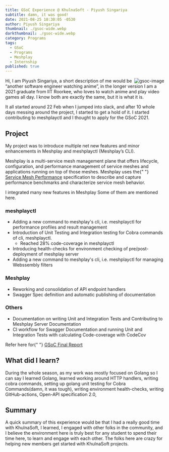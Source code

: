 ```yaml
---
title: GSoC Experience @ KhulnaSoft - Piyush Singariya
subtitle: damn, it was good!
date: 2021-08-25 10:30:05 -0530
author: Piyush Singariya
thumbnail: ./gsoc-wide.webp
darkthumbnail: ./gsoc-wide.webp
category: Programs
tags:
  - GSoC
  - Programs
  - Meshplay
  - Internship
published: true
---
```




<BlogWrapper>
<img src={gsocLogo} className="gsoc-image" align="right" alt="gsoc-image" />
<p>
  Hi, I am Piyush Singariya, a short description of me would be “another
  software engineer watching anime”, in the longer version I am a 2021 graduate
  from IIT Roorkee, who loves to watch anime and play video games all day. I
  know both are exactly the same, but it is what it is.
</p>
<p>
  It all started around 22 Feb when I jumped into slack, and after 10 whole days
  messing around the project, I started to get a hold of it. I started
  contributing to meshplayctl and I thought to apply for the GSoC 2021.
</p>
<h2 id="project">Project</h2>
<p>
  My project was to introduce multiple net new features and minor enhancements
  in Meshplay and meshplayctl (Meshplay’s CLI).
</p>
<p>
  Meshplay is a multi-service mesh management plane that offers lifecycle,
  configuration, and performance management of service meshes and applications
  running on top of those meshes. Meshplay uses the{" "}
  <a href="https://smp-spec.io/">Service Mesh Performance</a> specification to
  describe and capture performance benchmarks and characterize service mesh
  behavior.
</p>
<p>
  I integrated many new features in Meshplay Some of them are mentioned here.
</p>
<h3 id="meshplayctl">meshplayctl</h3>
<ul>
  <li>
    Adding a new command to meshplay&#39;s cli, i.e. meshplayctl for performance
    profiles and result management
  </li>
  <li>
    Introduction of Unit Testing and Integration testing for Cobra commands of
    cli, meshplayctl.
    <ul>
      <li>Reached 28% code-coverage in meshplayctl</li>
    </ul>
  </li>
  <li>
    Introducing health-checks for environment checking of pre/post-deployment of
    meshplay server
  </li>
  <li>
    Adding a new command to meshplay&#39;s cli, i.e. meshplayctl for managing
    Webssembly filters
  </li>
</ul>
<h3 id="meshplay">Meshplay</h3>
<ul>
  <li>Reworking and consolidation of API endpoint handlers</li>
  <li>Swagger Spec definition and automatic publishing of documentation</li>
</ul>
<h3 id="others">Others</h3>
<ul>
  <li>
    Documentation on writing Unit and Integration Tests and Contributing to
    Meshplay Server Documentation
  </li>
  <li>
    CI workflow for Swagger Documentation and running Unit and Integration Tests
    with calculating Code-coverage with CodeCov
  </li>
</ul>
<p>
  Refer here for{" "}
  <a href="https://github.com/piyushsingariya/gsoc2021">GSoC Final Report</a>
</p>
<h2 id="what-did-i-learn-">What did I learn?</h2>
<p>
  During the whole season, as my work was mostly focused on Golang so I can say
  I learned Golang, learned working around HTTP handlers, writing cobra
  commands, setting up golang unit testing for Cobra Commands(damn, it was
  tough), writing environment health-checks, writing GitHub-actions, Open-API
  specification 2.0,
</p>
<h2 id="summary">Summary</h2>
<p>
  A quick summary of this experience would be that I had a really good time with
  KhulnaSoft, I learned, I engaged with other folks in the community, and I believe
  the environment here is truly best for any student to spend their time here,
  to learn and engage with each other. The folks here are crazy for helping new
  members get started with KhulnaSoft projects.
</p>

</BlogWrapper>
